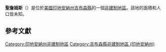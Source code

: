 {{noteTA
|G1=USState
|G2=地名
|G3=Unit
}}
{{Infobox settlement
|official_name            = 聖詹姆斯
|native_name = Saint James
|settlement_type          = [[非建制地區|非建制地區]]
|image_skyline            = 
|imagesize                = 
|pushpin_map              = USA Indiana
|pushpin_label            = 聖詹姆斯
|pushpin_label_position   = top
|pushpin_map_caption      = 聖詹姆斯在印地安納州的位置
|subdivision_type         = [[世界政區索引|國家]]
|subdivision_type1        = [[美国州份|州份]]
|subdivision_type2        = [[印地安納州行政区划|縣]]
|subdivision_name         = [[美国|美国]]
|subdivision_name1        = [[印地安納州|印地安納州]]
|subdivision_name2        = [[吉布森縣_(印地安納州)|吉布森縣]]
|elevation_ft             = 502
|elevation_m              = 153
|area_total_km2           = 
|area_total_sq_mi         = 
|area_land_km2            = 
|area_land_sq_mi          = 
|area_water_km2           = 
|area_water_sq_mi         = 
|population_as_of         = 2010
|population_footnotes     = 
|population_total         = 
|population_metro         = 
|population_density_km2   = auto
|population_density_sq_mi = auto
|timezone                 = [[北美东部时区|北美东部时区]]
|utc_offset               = -5
|coordinates              = {{coord|38|10|36|N|87|34|39|W|display=inline,title}}
| coor_pinpoint           = 
| coordinates_footnotes   = 
|timezone_DST             = EDT
|utc_offset_DST           = -4
|postal_code_type         = [[美國郵區編號|郵區編號]]
|postal_code              = 47639
|area_code                = {{link-en|电话区号812|Area code 812|812}}
|blank_name = [[地名信息系统|GNIS ID]]
|blank_info = 442547<ref name="GNIS">{{cite gnis|442547|Saint James}}</ref>
}}
'''聖詹姆斯'''（{{lang-en|Saint James}}）是位於[[美國|美國]][[印地安納州|印地安納州]][[吉布森縣_(印地安納州)|吉布森縣]]的一個[[非建制地區|非建制地區]]。該地的面積和人口皆未知。

== 參考文獻 ==
{{reflist}}

{{吉布森縣 (印地安納州)}}

{{DEFAULTSORT:Saint James}}
[[Category:印地安納州非建制地區|Category:印地安納州非建制地區]]
[[Category:吉布森縣非建制地區_(印地安納州)|Category:吉布森縣非建制地區 (印地安納州)]]

{{Indiana-geo-stub}}